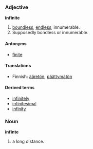 ===Adjective===
'''infinite'''

# [[boundless]], [[endless]], innumerable.
# Supposedly bondless or innumerable.

====Antonyms====
*[[finite]]

====Translations====
*Finnish: [[ääretön]], [[päättymätön]]

====Derived terms====
*[[infinitely]]
*[[infinitesimal]]
*[[infinity]]

===Noun===
'''infinte'''

# a long distance.
